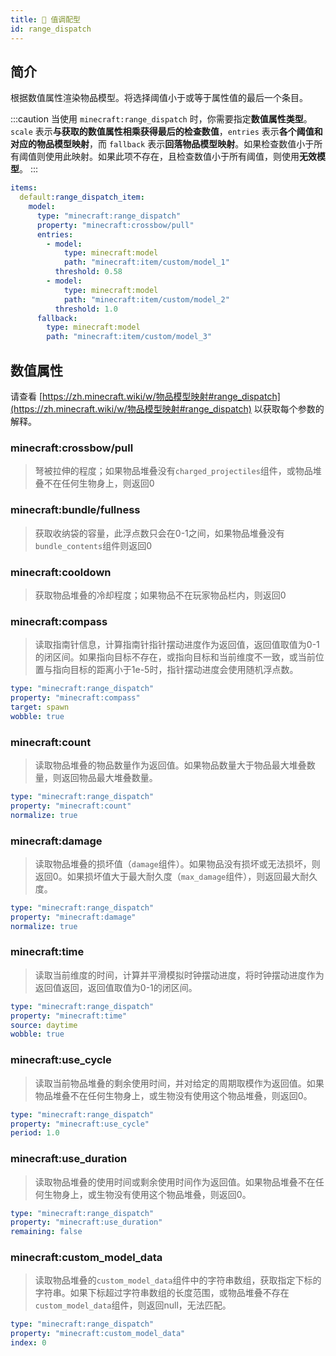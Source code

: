```yaml
---
title: 📡 值调配型
id: range_dispatch
---
```



## 简介

<UrlCard
  url="https://zh.minecraft.wiki/w/物品模型映射#range_dispatch"
  title="📡 值调配型"
/>

根据数值属性渲染物品模型。将选择阈值小于或等于属性值的最后一个条目。

:::caution
当使用 `minecraft:range_dispatch` 时，你需要指定**数值属性类型**。`scale` 表示**与获取的数值属性相乘获得最后的检查数值**，`entries` 表示**各个阈值和对应的物品模型映射**，而 `fallback` 表示**回落物品模型映射**。如果检查数值小于所有阈值则使用此映射。如果此项不存在，且检查数值小于所有阈值，则使用**无效模型**。
:::

```yaml
items:
  default:range_dispatch_item:
    model:
      type: "minecraft:range_dispatch"
      property: "minecraft:crossbow/pull"
      entries:
        - model:
            type: minecraft:model
            path: "minecraft:item/custom/model_1"
          threshold: 0.58
        - model:
            type: minecraft:model
            path: "minecraft:item/custom/model_2"
          threshold: 1.0
      fallback:
        type: minecraft:model
        path: "minecraft:item/custom/model_3"
```

## 数值属性

请查看 [https://zh.minecraft.wiki/w/物品模型映射#range_dispatch](https://zh.minecraft.wiki/w/物品模型映射#range_dispatch) 以获取每个参数的解释。

### minecraft\:crossbow/pull

> 弩被拉伸的程度；如果物品堆叠没有`charged_projectiles`组件，或物品堆叠不在任何生物身上，则返回0

### minecraft\:bundle/fullness

> 获取收纳袋的容量，此浮点数只会在0-1之间，如果物品堆叠没有`bundle_contents`组件则返回0

### minecraft\:cooldown

> 获取物品堆叠的冷却程度；如果物品不在玩家物品栏内，则返回0

### minecraft\:compass

> 读取指南针信息，计算指南针指针摆动进度作为返回值，返回值取值为0-1的闭区间。如果指向目标不存在，或指向目标和当前维度不一致，或当前位置与指向目标的距离小于1e-5时，指针摆动进度会使用随机浮点数。

```yaml
type: "minecraft:range_dispatch"
property: "minecraft:compass"
target: spawn
wobble: true
```

### minecraft\:count

> 读取物品堆叠的物品数量作为返回值。如果物品数量大于物品最大堆叠数量，则返回物品最大堆叠数量。

```yaml
type: "minecraft:range_dispatch"
property: "minecraft:count"
normalize: true
```

### minecraft\:damage

> 读取物品堆叠的损坏值（`damage`组件）。如果物品没有损坏或无法损坏，则返回0。如果损坏值大于最大耐久度（`max_damage`组件），则返回最大耐久度。

```yaml
type: "minecraft:range_dispatch"
property: "minecraft:damage"
normalize: true
```

### minecraft\:time

> 读取当前维度的时间，计算并平滑模拟时钟摆动进度，将时钟摆动进度作为返回值返回，返回值取值为0-1的闭区间。

```yaml
type: "minecraft:range_dispatch"
property: "minecraft:time"
source: daytime
wobble: true
```

### minecraft\:use\_cycle

> 读取当前物品堆叠的剩余使用时间，并对给定的周期取模作为返回值。如果物品堆叠不在任何生物身上，或生物没有使用这个物品堆叠，则返回0。

```yaml
type: "minecraft:range_dispatch"
property: "minecraft:use_cycle"
period: 1.0
```

### minecraft\:use\_duration

> 读取物品堆叠的使用时间或剩余使用时间作为返回值。如果物品堆叠不在任何生物身上，或生物没有使用这个物品堆叠，则返回0。

```yaml
type: "minecraft:range_dispatch"
property: "minecraft:use_duration"
remaining: false
```

### minecraft\:custom\_model\_data

> 读取物品堆叠的`custom_model_data`组件中的字符串数组，获取指定下标的字符串。如果下标超过字符串数组的长度范围，或物品堆叠不存在`custom_model_data`组件，则返回null，无法匹配。

```yaml
type: "minecraft:range_dispatch"
property: "minecraft:custom_model_data"
index: 0
```
